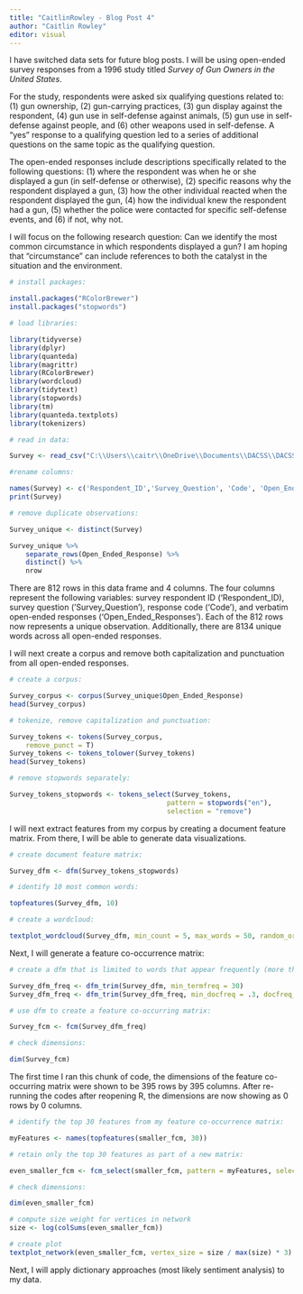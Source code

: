 ```yaml
---
title: "CaitlinRowley - Blog Post 4"
author: "Caitlin Rowley"
editor: visual
---
```


I have switched data sets for future blog posts. I will be using open-ended survey responses from a 1996 study titled *Survey of Gun Owners in the United States*.

For the study, respondents were asked six qualifying questions related to: (1) gun ownership, (2) gun-carrying practices, (3) gun display against the respondent, (4) gun use in self-defense against animals, (5) gun use in self-defense against people, and (6) other weapons used in self-defense. A "yes" response to a qualifying question led to a series of additional questions on the same topic as the qualifying question.

The open-ended responses include descriptions specifically related to the following questions: (1) where the respondent was when he or she displayed a gun (in self-defense or otherwise), (2) specific reasons why the respondent displayed a gun, (3) how the other individual reacted when the respondent displayed the gun, (4) how the individual knew the respondent had a gun, (5) whether the police were contacted for specific self-defense events, and (6) if not, why not.

I will focus on the following research question: Can we identify the most common circumstance in which respondents displayed a gun? I am hoping that "circumstance" can include references to both the catalyst in the situation and the environment.

```r
# install packages:

install.packages("RColorBrewer")
install.packages("stopwords")

# load libraries: 

library(tidyverse)
library(dplyr)
library(quanteda)
library(magrittr)
library(RColorBrewer)
library(wordcloud)
library(tidytext)
library(stopwords)
library(tm)
library(quanteda.textplots)
library(tokenizers)

# read in data:

Survey <- read_csv("C:\\Users\\caitr\\OneDrive\\Documents\\DACSS\\DACSS 679\\DACSS 697\\DACSS 697 - Survey.csv", col_names = TRUE)

#rename columns:

names(Survey) <- c('Respondent_ID','Survey_Question', 'Code', 'Open_Ended_Response')
print(Survey)

# remove duplicate observations: 

Survey_unique <- distinct(Survey)

Survey_unique %>% 
    separate_rows(Open_Ended_Response) %>% 
    distinct() %>%
    nrow

```

There are 812 rows in this data frame and 4 columns. The four columns represent the following variables: survey respondent ID ('Respondent_ID), survey question ('Survey_Question'), response code ('Code'), and verbatim open-ended responses ('Open_Ended_Responses'). Each of the 812 rows now represents a unique observation. Additionally, there are 8134 unique words across all open-ended responses.

I will next create a corpus and remove both capitalization and punctuation from all open-ended responses.

```r
# create a corpus:

Survey_corpus <- corpus(Survey_unique$Open_Ended_Response)
head(Survey_corpus)

# tokenize, remove capitalization and punctuation:

Survey_tokens <- tokens(Survey_corpus, 
    remove_punct = T)
Survey_tokens <- tokens_tolower(Survey_tokens)
head(Survey_tokens)

# remove stopwords separately: 

Survey_tokens_stopwords <- tokens_select(Survey_tokens,
                                       pattern = stopwords("en"),
                                       selection = "remove")

```

I will next extract features from my corpus by creating a document feature matrix. From there, I will be able to generate data visualizations.

```r
# create document feature matrix:

Survey_dfm <- dfm(Survey_tokens_stopwords)

# identify 10 most common words:

topfeatures(Survey_dfm, 10)

# create a wordcloud:

textplot_wordcloud(Survey_dfm, min_count = 5, max_words = 50, random_order = FALSE)
```

Next, I will generate a feature co-occurrence matrix:

```r
# create a dfm that is limited to words that appear frequently (more than 30% of responses).

Survey_dfm_freq <- dfm_trim(Survey_dfm, min_termfreq = 30)
Survey_dfm_freq <- dfm_trim(Survey_dfm_freq, min_docfreq = .3, docfreq_type = "prop")

# use dfm to create a feature co-occurring matrix:

Survey_fcm <- fcm(Survey_dfm_freq)

# check dimensions:

dim(Survey_fcm)

```

The first time I ran this chunk of code, the dimensions of the feature co-occurring matrix were shown to be 395 rows by 395 columns. After re-running the codes after reopening R, the dimensions are now showing as 0 rows by 0 columns.

```r
# identify the top 30 features from my feature co-occurrence matrix:

myFeatures <- names(topfeatures(smaller_fcm, 30))

# retain only the top 30 features as part of a new matrix:

even_smaller_fcm <- fcm_select(smaller_fcm, pattern = myFeatures, selection = "keep")

# check dimensions:

dim(even_smaller_fcm)

# compute size weight for vertices in network
size <- log(colSums(even_smaller_fcm))

# create plot
textplot_network(even_smaller_fcm, vertex_size = size / max(size) * 3)

```

Next, I will apply dictionary approaches (most likely sentiment analysis) to my data.
